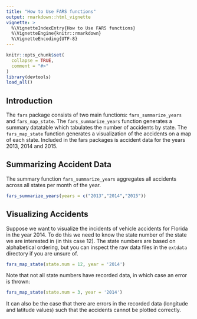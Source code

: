 ```yaml
---
title: "How to Use FARS functions"
output: rmarkdown::html_vignette
vignette: >
  %\VignetteIndexEntry{How to Use FARS functions}
  %\VignetteEngine{knitr::rmarkdown}
  %\VignetteEncoding{UTF-8}
---
```


```r
knitr::opts_chunk$set(
  collapse = TRUE,
  comment = "#>"
)
library(devtools)
load_all()
```

## Introduction

The `fars` package consists of two main functions: `fars_summarize_years` and `fars_map_state`. The `fars_summarize_years` function generates a summary datatable which tabulates the number of accidents by state. The `fars_map_state` function generates a visualization of the accidents on a map of each state. Included in the fars packages is accident data for the years 2013, 2014 and 2015.

## Summarizing Accident Data

The summary function `fars_summarize_years` aggregates all accidents across all states per month of the year.

```r
fars_summarize_years(years = c("2013","2014","2015"))
```

## Visualizing Accidents

Suppose we want to visualize the incidents of vehicle accidents for Florida in the year 2014. To do this we need to know the state number of the state we are interested in (in this case 12). The state numbers are based on alphabetical ordering, but you can inspect the raw data files in the `extdata` directory if you are unsure of.

```r
fars_map_state(state.num = 12, year = '2014')
```

Note that not all state numbers have recorded data, in which case an error is thrown:

```r
fars_map_state(state.num = 3, year = '2014')
```

It can also be the case that there are errors in the recorded data (longitude and latitude values) such that the accidents cannot be plotted correctly. 
